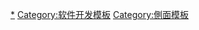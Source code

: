 <noinclude>{{noteTA
|G1=IT
|G2=Unit
|A=zh-tw:面向;zh-cn:面向
}}
</noinclude>
{{Sidebar
| title        = [[编程范型]]
| name         = 编程范式
| contentstyle = text-align: left
| width        = auto
| content1     =
*[[指令式编程|指令式]]
**[[过程式编程|过程式]]
**[[块 (编程)|块结构]]
**[[结构化编程|结构化]]
**[[模块化编程|模块化]]
*[[函數程式语言|函数式]]
**[[头等函数]]
**[[纯函数式编程|纯函数式]]
**[[函数级编程|函数级]]
***[[隐式编程|隐式]]
***[[串接编程语言|串接]]
**[[模式匹配]]
**[[列表推导式|推导式]]
*[[面向对象程序设计|面向对象]]
**[[基于类编程|基于类]]
**[[基于原型编程|基于原型]]
**[[契约式设计|契约式]]
**[[面向切面的程序设计|面向切面]]
**[[代理人導向編程|面向代理]]
*[[阵列编程|阵列]]
*[[数据流程编程|数据流程]]
**[[同步式编程|同步式]]
**[[响应式编程|响应式]]
***[[函数式响应式编程|函数响应]]
**[[串流处理]]
**[[基于流程编程|基于流程]]
*[[多态 (计算机科学)|多态]]
**[[运算符重载]]
**[[泛型编程|泛型]]
**[[多分派]]
*[[元编程]]
**[[巨集|-{zh-hans:宏; zh-hant:巨集}-]]
**[[模板超編程|模板]]
**[[反射式编程|反射式]]
***[[同像性]]
***[[元对象]]
**[[面向特性编程|面向特性]]
**[[面向语言编程|面向语言]]
*[[声明式编程]]
**[[逻辑编程|逻辑式]]
***[[回答集编程|回答集]]
**[[约束编程|约束式]]
**[[查询语言|数据查询]]
**[[本体语言|框架本体]]
*[[并发计算|-{zh-hans:并发模型; zh-hant:並行模型}-]]
**[[演员模型]]
**[[通信顺序进程]]
*[[并行编程模型|-{zh-hans:并行模型; zh-hant:平行模型}-]]
**[[分叉会合模型|分叉会合]]
**[[整体同步并行计算模型|整体同步]]
**[[MapReduce|映射归约]]
*[[面向堆栈编程|面向堆栈]]
*[[非确定性编程|非确定性]]
*[[数据驱动编程|数据驱动]]
*[[事件驅動程式設計|事件驱动]]
*[[自动机编程|自动机]]
*[[可微分编程|可微分]]
*[[概率编程|概率]]
*[[量子编程|量子]]
*[[文学编程|文学式]]
}}<noinclude>
{{Documentation |content={{Collapsible option}}}}
[[Category:編程典範|*]]
[[Category:软件开发模板]]
[[Category:側面模板]]
</noinclude>
